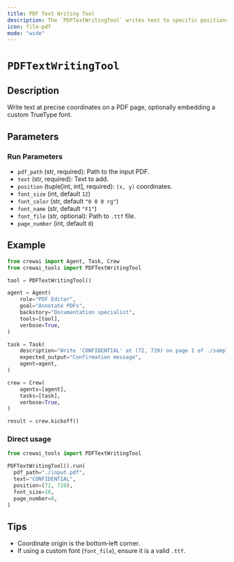 ```yaml
---
title: PDF Text Writing Tool
description: The `PDFTextWritingTool` writes text to specific positions in a PDF, supporting custom fonts.
icon: file-pdf
mode: "wide"
---
```


# `PDFTextWritingTool`

## Description

Write text at precise coordinates on a PDF page, optionally embedding a custom TrueType font.

## Parameters

### Run Parameters

- `pdf_path` (str, required): Path to the input PDF.
- `text` (str, required): Text to add.
- `position` (tuple[int, int], required): `(x, y)` coordinates.
- `font_size` (int, default `12`)
- `font_color` (str, default `"0 0 0 rg"`)
- `font_name` (str, default `"F1"`)
- `font_file` (str, optional): Path to `.ttf` file.
- `page_number` (int, default `0`)

## Example

```python Code
from crewai import Agent, Task, Crew
from crewai_tools import PDFTextWritingTool

tool = PDFTextWritingTool()

agent = Agent(
    role="PDF Editor",
    goal="Annotate PDFs",
    backstory="Documentation specialist",
    tools=[tool],
    verbose=True,
)

task = Task(
    description="Write 'CONFIDENTIAL' at (72, 720) on page 1 of ./sample.pdf",
    expected_output="Confirmation message",
    agent=agent,
)

crew = Crew(
    agents=[agent],
    tasks=[task],
    verbose=True,
)

result = crew.kickoff()
```

### Direct usage

```python Code
from crewai_tools import PDFTextWritingTool

PDFTextWritingTool().run(
  pdf_path="./input.pdf",
  text="CONFIDENTIAL",
  position=(72, 720),
  font_size=18,
  page_number=0,
)
```

## Tips

- Coordinate origin is the bottom‑left corner.
- If using a custom font (`font_file`), ensure it is a valid `.ttf`.
